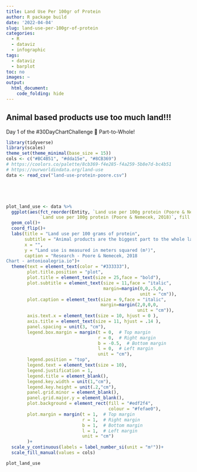 ```yaml
---
title: Land Use Per 100gr of Protein
author: R package build
date: '2022-04-04'
slug: land-use-per-100gr-of-protein
categories:
  - R
  - dataviz
  - infographic
tags:
  - dataviz
  - barplot
toc: no
images: ~
output:
  html_document:
    code_folding: hide
---
```


## Animal based products use too much land!!!

Day 1 of the #30DayChartChallenge 📅 Part-to-Whole! 

```r
library(tidyverse)
library(scales)
theme_set(theme_minimal(base_size = 15))
cols <- c("#BC4B51", "#dda15e", "#8CB369")
# https://coolors.co/palette/8cb369-f4e285-f4a259-5b8e7d-bc4b51
# https://ourworldindata.org/land-use
data <- read_csv("land-use-protein-poore.csv") 





plot_land_use <- data %>% 
  ggplot(aes(fct_reorder(Entity, `Land use per 100g protein (Poore & Nemecek, 2018)`),
             `Land use per 100g protein (Poore & Nemecek, 2018)`, fill = Type )) +
  geom_col()+
  coord_flip()+
  labs(title = "Land use per 100 grams of protein",
       subtitle = "Animal products are the biggest part to the whole land footprint, across a range of food types",
       x = "",
       y = "Land use is measured in meters squared (m²)",
       caption = "Research - Poore & Nemecek, 2018
Chart - antonioalegria.io")+
  theme(text = element_text(color = "#333333"),
        plot.title.position = "plot",
        plot.title = element_text(size = 25,face = "bold"),
        plot.subtitle = element_text(size = 11,face = "italic",
                                     margin=margin(0,0,.5,0,
                                                   unit = "cm")),
        plot.caption = element_text(size = 9,face = "italic",
                                    margin=margin(2,0,0,0,
                                                  unit = "cm")),
        axis.text.x = element_text(size = 10, hjust = 0 ),
        axis.title = element_text(size = 11, hjust = .14 ),
        panel.spacing = unit(3, "cm"),
        legend.box.margin = margin(t = 0,  # Top margin
                                   r = 0,  # Right margin
                                   b = -0.5,  # Bottom margin
                                   l = 0,  # Left margin
                                   unit = "cm"),
        legend.position = "top",
        legend.text = element_text(size = 10),
        legend.justification = 1,
        legend.title = element_blank(),
        legend.key.width = unit(1,"cm"),
        legend.key.height = unit(.2,"cm"),
        panel.grid.minor = element_blank(),
        panel.grid.major.y = element_blank(),
        plot.background = element_rect(fill = "#edf2f4", 
                                       colour = "#fefae0"),
        plot.margin = margin(t = 1,  # Top margin
                             r = 1,  # Right margin
                             b = 1,  # Bottom margin
                             l = 1,  # Left margin
                             unit = "cm")
        )+
  scale_y_continuous(labels = label_number_si(unit = "m²"))+
  scale_fill_manual(values = cols)

plot_land_use




```


